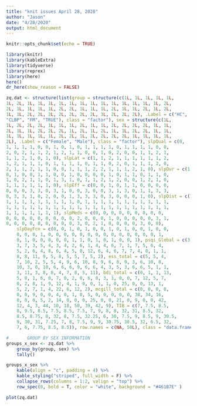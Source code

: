 ```yaml
---
title: "knit issues April 28, 2020"
author: "Jason"
date: "4/28/2020"
output: html_document
---
```


```r
knitr::opts_chunk$set(echo = TRUE)
```


```r
library(knitr)
library(kableExtra)
library(tidyverse)
library(reprex)
library(here)
here()
dr_here(show_reason = FALSE)


```


```r

zq.dat <- structure(list(group = structure(c(1L, 1L, 1L, 1L, 1L, 
1L, 2L, 1L, 1L, 1L, 1L, 1L, 1L, 1L, 1L, 1L, 1L, 1L, 1L, 1L, 2L, 
2L, 1L, 1L, 1L, 1L, 2L, 2L, 1L, 1L, 1L, 2L, 1L, 1L, 2L, 1L, 2L, 
1L, 1L, 2L, 2L, 2L, 2L, 2L, 2L, 2L, 3L, 2L, 2L, 2L), .Label = c("HC", 
"CLBP", "FM", "TRUE"), class = "factor"), sex = structure(c(1L, 
1L, 2L, 2L, 2L, 1L, 1L, 1L, 2L, 1L, 1L, 2L, 2L, 2L, 2L, 1L, 1L, 
2L, 1L, 1L, 2L, 2L, 2L, 1L, 2L, 1L, 2L, 1L, 1L, 2L, 2L, 1L, 1L, 
1L, 1L, 1L, 1L, 1L, 2L, 2L, 1L, 2L, 2L, 2L, 2L, 1L, 1L, 1L, 1L, 
2L), .Label = c("Female", "Male"), class = "factor"), slpQual = c(0, 
1, 1, 1, 1, 0, 0, 1, 0, 1, 0, 1, 1, 1, 1, 0, 1, 1, 1, 1, 0, 0, 
2, 0, 2, 1, 1, 2, 1, 2, 1, 1, 0, 0, 1, 0, 2, 0, 0, 1, 1, 2, 1, 
1, 1, 2, 1, 0, 1, 0), slpLat = c(1, 1, 2, 1, 1, 1, 1, 1, 1, 2, 
1, 2, 1, 1, 1, 0, 1, 1, 1, 1, 0, 1, 1, 0, 2, 0, 1, 1, 1, 2, 0, 
2, 1, 1, 2, 1, 1, 0, 0, 1, 1, 1, 2, 2, 1, 1, 1, 2, 1, 0), slpDur = c(1, 
0, 1, 0, 0, 1, 1, 0, 0, 1, 0, 0, 0, 0, 1, 0, 1, 1, 0, 1, 1, 0, 
1, 0, 2, 1, 1, 0, 1, 3, 1, 0, 1, 1, 2, 1, 2, 0, 0, 1, 2, 1, 0, 
1, 1, 1, 1, 1, 1, 0), slpEff = c(0, 0, 1, 0, 1, 1, 0, 0, 0, 0, 
0, 0, 0, 3, 3, 0, 3, 1, 0, 0, 3, 0, 0, 3, 1, 3, 0, 1, 1, 3, 3, 
0, 3, 3, 1, 0, 2, 0, 0, 1, 3, 3, 3, 0, 3, 0, 0, 0, 1, 0), slpDist = c(1, 
1, 1, 1, 1, 1, 1, 1, 1, 1, 0, 1, 1, 1, 1, 1, 1, 1, 1, 1, 1, 1, 
1, 1, 1, 1, 1, 1, 1, 1, 1, 1, 1, 1, 1, 1, 1, 1, 1, 1, 1, 1, 1, 
1, 1, 1, 1, 1, 1, 1), slpMeds = c(0, 0, 0, 0, 0, 0, 0, 0, 0, 
0, 0, 0, 0, 0, 0, 0, 0, 0, 2, 0, 0, 0, 1, 0, 0, 0, 0, 0, 3, 1, 
0, 0, 0, 0, 0, 0, 0, 0, 0, 3, 0, 2, 1, 0, 0, 0, 0, 3, 0, 0), 
    slpDayFcn = c(0, 0, 1, 0, 1, 0, 0, 1, 0, 1, 0, 0, 1, 0, 0, 
    0, 0, 0, 1, 0, 0, 0, 0, 0, 0, 0, 0, 0, 0, 0, 0, 0, 0, 1, 
    0, 1, 0, 0, 0, 0, 0, 1, 1, 0, 1, 0, 1, 0, 0, 1), psqi_Global = c(3, 
    3, 7, 3, 5, 4, 3, 4, 2, 6, 1, 4, 4, 6, 7, 1, 7, 5, 6, 4, 
    5, 2, 6, 4, 8, 6, 4, 5, 8, 12, 6, 4, 6, 7, 7, 4, 8, 1, 1, 
    8, 8, 11, 9, 5, 8, 5, 5, 7, 5, 2), ess_total = c(5, 5, 4, 
    7, 10, 2, 5, 5, 4, 9, 6, 10, 8, 9, 6, 8, 9, 3, 6, 10, 8, 
    10, 3, 0, 10, 6, 6, 6, 9, 6, 6, 4, 3, 5, 3, 6, 6, 5, 1, 1, 
    3, 11, 3, 8, 8, 4, 7, 8, 5, 11), bdi_total = c(0, 1, 1, 13, 
    5, 0, 1, 6, 0, 7, 0, 2, 0, 6, 0, 3, 1, 0, 0, 7, 12, 5, 7, 
    0, 2, 8, 1, 9, 12, 4, 1, 0, 0, 1, 1, 0, 25, 0, 0, 13, 1, 
    5, 2, 7, 1, 4, 22, 6, 12, 2), mcgill_total = c(0, 0, 0, 0, 
    0, 0, 9, 0, 0, 4, 0, 1, 0, 5, 0, 0, 0, 0, 0, 38, 34, 16, 
    0, 0, 0, 5, 2, 14, 0, 0, 0, 25, 0, 0, 21, 0, 9, 0, 0, 42, 
    12, 4, 3, 44, 10, 18, 50, 39, 42, 9), TIB = c(7, 7.5, 8.5, 
    8, 9.5, 8.5, 7.5, 8.5, 7.5, 7, 9, 8, 8, 32, 31, 8.5, 32, 
    8.5, 8.75, 8, 32, 8, 7.5, 32.25, 6, 30, 7.5, 9, 8.5, 9, 30.5, 
    9, 30, 31, 7.25, 7, 8, 7.5, 9, 9, 30.75, 30.5, 32, 6.5, 32, 
    7, 6, 7.75, 8.5, 8.5)), row.names = c(NA, 50L), class = "data.frame")

```

```r
#		GROUP BY SEX INFORMATION
groups_x_sex <- zq.dat %>%
	group_by(group, sex) %>% 
	tally()

groups_x_sex %>% 
	kable(align = "c", padding = 4) %>% 
	kable_styling("striped", full_width = F) %>% 
	collapse_rows(columns = 1:2, valign = "top") %>% 
	row_spec(0, bold = T, color = "white", background = "#461B7E" )

```

```r
plot(zq.dat)


```
